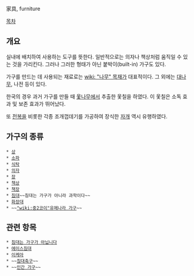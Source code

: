 家具, furniture

[[목차]]
== 개요 ==
실내에 배치하여 사용하는 도구를 뜻한다. 일반적으로는 의자나 책상처럼 움직일 수 있는 것을 가리킨다. 그러나 그러한 형태가 아닌 붙박이(built-in) 가구도 있다.

가구를 만드는 데 사용되는 재료로는 [[wiki: "나무" 목재]]가 대표적이다. 그 외에는 [[대나무]], 나전 등이 있다.

한국의 경우 과거 가구를 만들 때 [[옻나무]]에서 추출한 옻칠을 하였다. 이 옻칠은 소독 효과 및 보존 효과가 뛰어났다.

또 [[전복]]을 비롯한 각종 조개껍데기를 가공하여 장식한 [[자개]] 역시 유행하였다.

== 가구의 종류 ==
 * [[상]]
 * [[소파]]
 * [[식탁]]
 * [[의자]]
 * [[장]]
 * [[책상]]
 * [[책장]]
 * [[침대]]~~침대는 가구가 아니라 과학이다~~
 * [[화장대]]
 * ~~[["wiki:중2코이"유메나라 가구]]~~
== 관련 항목 ==
 * [[침대는 가구가 아닙니다]] 
 * [[에이스침대]]
 * [[이케아]]
 * ~~[[침대축구]]~~
 * ~~[[인간 가구]]~~
